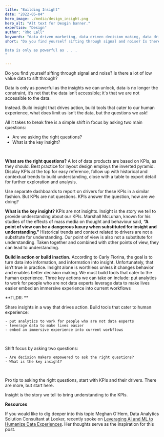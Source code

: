 ```yaml
---
title: "Building Insight"
date: "2022-05-04"
hero_image: ./media/design_insight.png
hero_alt: "Alt text for Desgin banner."
expertise: "Design"
author: "Rho Lall"
keywords: "data driven marketing, data driven decision making, data driven decisions, using data to make decisions"
short: "Do you find yourself sifting through signal and noise? Is there a lot of low value data to sift through?

Data is only as powerful as . . . 
"

---
```


Do you find yourself sifting through signal and noise? Is there a lot of low value data to sift through?
<br/>

Data is only as powerful as the insights we can unlock, data is no longer the constraint, it’s not that the data isn’t accessible; it's that we are not accessible to the data. 

Instead. Build insight that drives action, build tools that cater to our human experience, what does limit us isn’t the data, but the questions we ask!

All it takes to break free is a simple shift in focus by asking two main questions:
<br/>

- Are we asking the right questions?
- What is the key insight?

<br/>


**What are the right questions?** A lot of data products are based on KPIs, as they should. Best practice for layout design employs the inverted pyramid. Display KPIs at the top for easy reference,  follow up with historical and contextual trends to build understanding, close with a table to export detail for further exploration and analysis. 
<br/>

Use separate dashboards to report on drivers for these KPIs in a similar fashion. But KPIs are not questions. KPIs answer the question, how are we doing? 
<br/>

**What is the key insight?**  KPIs are not insights. Insight is the story we tell to provide understanding about our KPIs. 
Marshall McLuhan, known for his studies of the effects of mass media on thought and behaviour said, 
**“A point of view can be a dangerous luxury when substituted for insight and understanding.”**
 Historical trends and context related to drivers are not a substitute for understanding. 
 Our point of view is also not a substitute for understanding. Taken together and combined with other points of view, they can lead to understanding.
 <br/>

**Build in action or build inaction.** According to Carly Fiorina, the goal is to turn data into information, and information into insight. Unfortunately, that isn’t true in practice. Insight alone is worthless unless it changes behavior and enables better decision making. We must build tools that cater to the human experience. Three key actions we can take on include:
put analytics to work for people who are not data experts
leverage data to make lives easier
embed an immersive experience into current workflows
<br/>

**TLDR: **

Share insights in a way that drives action. Build tools that cater to human experience:

    - put analytics to work for people who are not data experts
    - leverage data to make lives easier
    - embed an immersive experience into current workflows

<br/>

Shift focus by asking two questions:

    - Are decision makers empowered to ask the right questions?
    - What is the key insight?
<br/>

Pro tip to asking the right questions, start with KPIs and their drivers. There are more, but start here.
<br/>

Insight is the story we tell to bring understanding to the KPIs.
<br/>

**Resources**

If you would like to dig deeper into this topic Meghan O'Hern, Data Analytics Solution Consultant at Looker, 
recently spoke on [<u>Leveraging AI and ML to Humanize Data Experiences</u>](https://www.youtube.com/watch?v=T90-pv0E_0E). 
Her thoughts serve as the inspiration for this post.
<br/>
<br/>
